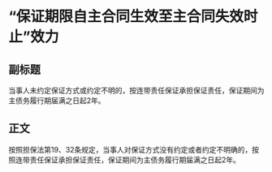 # “保证期限自主合同生效至主合同失效时止”效力
## 副标题
当事人未约定保证方式或约定不明的，按连带责任保证承担保证责任，保证期间为主债务履行期届满之日起2年。
## 正文
按照担保法第19、32条规定，当事人对保证方式没有约定或者约定不明确的，按照连带责任保证承担保证责任，保证期间为主债务履行期届满之日起2年。